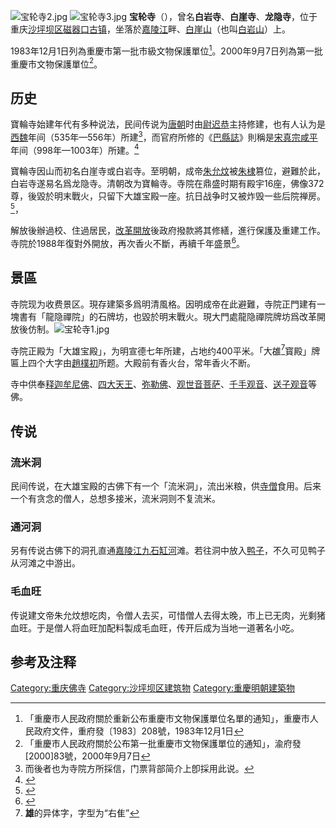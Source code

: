 {{otheruses|宝轮寺}}
{{msg:重慶市文物保護單位
|名稱 = 寶輪寺正殿
|編號 = 22
|圖片 = 
|級別 = 2
|分類 = 
|時代 = 明
|地点 = [[沙坪壩區|沙坪壩區]][[磁器口|磁器口]]
|坐標 = 
|登錄 = 1983年12月1日
}}
{{msg:重慶市文物保護單位
|名稱 = 寶輪寺正殿（含寶輪寺）
|編號 = 44
|圖片 = 
|級別 = 5
|分類 = 
|時代 = 明代
|地点 = [[沙坪壩區|沙坪壩區]][[磁器口|磁器口]]白岩山
|坐標 = 
|登錄 = 2000年9月7日
}}
[[File:宝轮寺2.jpg|thumb]]
[[File:宝轮寺3.jpg|thumb]]
'''宝轮寺'''（{{lang-en|Baolun Temple}}），曾名'''白岩寺'''、'''白崖寺'''、'''龙隐寺'''，位于重庆[[沙坪坝区|沙坪坝区]][[磁器口_(重庆)|磁器口古镇]]，坐落於[[嘉陵江|嘉陵江]]畔、[[白崖山|白崖山]]（也叫[[白岩山|白岩山]]）上。

1983年12月1日列為重慶市第一批市級文物保護單位<ref>「重慶市人民政府關於重新公布重慶市文物保護單位名單的通知」，重慶市人民政府文件，重府發〔1983〕208號，1983年12月1日</ref>。2000年9月7日列為第一批重慶市文物保護單位<ref>「重慶市人民政府關於公布第一批重慶市文物保護單位的通知」，渝府發[2000]83號，2000年9月7日</ref>。
==历史==
寶輪寺始建年代有多种说法，民间传说为[[唐朝|唐朝]]时由[[尉迟恭|尉迟恭]]主持修建，也有人认为是[[西魏|西魏]]年间（535年—556年）所建<ref>而後者也为寺院方所採信，门票背部简介上卽採用此说。</ref>，而官府所修的《[[巴縣誌|巴縣誌]]》則稱是[[宋真宗|宋真宗]][[咸平|咸平]]年间（998年—1003年）所建。<ref>{{Cite web |url=http://www.cq.xinhuanet.com/2006-12/30/content_8935047.htm |title=宝轮寺.新華網重慶頻道 |access-date=2014-03-16 |archive-date=2015-09-23 |archive-url=https://web.archive.org/web/20150923211211/http://www.cq.xinhuanet.com/2006-12/30/content_8935047.htm |dead-url=yes }}</ref>

寶輪寺因山而初名白崖寺或白岩寺。至明朝，成帝[[朱允炆|朱允炆]]被[[朱棣|朱棣]]篡位，避難於此，白岩寺遂易名爲龙隐寺。清朝改为寶輪寺。寺院在鼎盛时期有殿宇16座，佛像372尊，後毀於明末戰火，只留下大雄宝殿一座。抗日战争时又被炸毁一些后院禅房。<ref>{{Cite web |url=http://www.china-citytour.com/city/scenic/825.html |title=宝轮寺.城市旅游 |accessdate=2014-03-16 |archive-date=2014-03-16 |archive-url=https://web.archive.org/web/20140316123120/http://www.china-citytour.com/city/scenic/825.html |dead-url=no }}</ref>，

解放後辦過校、住過居民，[[改革開放|改革開放]]後政府撥款將其修繕，進行保護及重建工作。寺院於1988年復對外開放，再次香火不斷，再續千年盛景<ref>{{Cite web |url=http://www.fjsy.net/syIndex.aspx?syID=456 |title=宝轮寺.中国佛教寺院网 |accessdate=2014-03-16 |archive-date=2014-03-16 |archive-url=https://web.archive.org/web/20140316123028/http://www.fjsy.net/syIndex.aspx?syID=456 |dead-url=yes }}</ref>。

==景區==
寺院现为收费景区。現存建築多爲明清風格。因明成帝在此避難，寺院正門建有一塊書有「龍隐禪院」的石牌坊，也毀於明末戰火。現大門處龍隐禪院牌坊爲改革開放後仿制。[[File:宝轮寺1.jpg|thumb]]

寺院正殿为「大雄宝殿」，为明宣德七年所建，占地约400平米。「<nowiki>大䧺</nowiki><ref>'''雄'''的异体字，字型为“右隹”</ref><nowiki>寳殿</nowiki>」牌匾上四个大字由[[趙樸初|趙樸初]]所题。大殿前有香火台，常年香火不断。

寺中供奉[[释迦牟尼佛|释迦牟尼佛]]、[[四大天王|四大天王]]、[[弥勒佛|弥勒佛]]、[[观世音菩萨|观世音菩萨]]、[[千手观音|千手观音]]、[[送子观音|送子观音]]等佛。

==传说==
===流米洞===
民间传说，在大雄宝殿的古佛下有一个「流米洞」，流出米粮，供[[寺僧|寺僧]]食用。后来一个有贪念的僧人，总想多接米，流米洞则不复流米。
===通河洞===
另有传说古佛下的洞孔直通[[嘉陵江|嘉陵江]][[九石缸河|九石缸河]]滩。若往洞中放入[[鸭子|鸭子]]，不久可见鸭子从河滩之中游出。
===毛血旺===
{{main|毛血旺}}
传说建文帝朱允炆想吃肉，令僧人去买，可惜僧人去得太晚，市上已无肉，光剩猪血旺。于是僧人将血旺加配料製成毛血旺，传开后成为当地一道著名小吃。

==参考及注释==
{{reflist}}
[[Category:重庆佛寺|Category:重庆佛寺]]
[[Category:沙坪坝区建筑物|Category:沙坪坝区建筑物]]
[[Category:重慶明朝建築物|Category:重慶明朝建築物]]